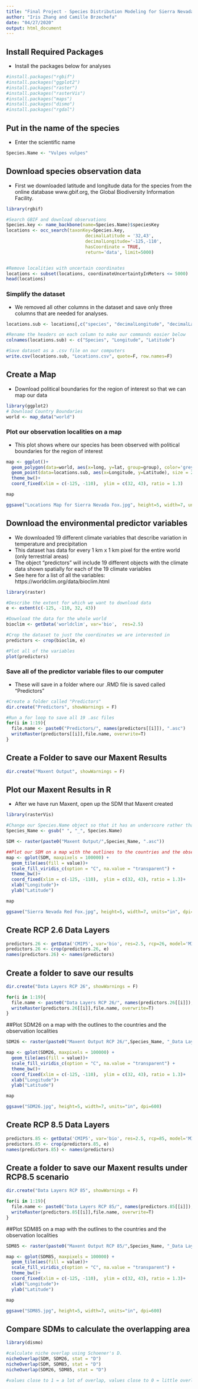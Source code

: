 ```yaml
---
title: "Final Project - Species Distribution Modeling for Sierra Nevada Red Fox"
author: "Iris Zhang and Camille Brzechefa"
date: "04/27/2020"
output: html_document
---
```


## Install Required Packages
- Install the packages below for analyses
```r
#install.packages("rgbif")
#install.packages("ggplot2")
#install.packages("raster")
#install.packages("rasterVis")
#install.packages("maps")
#install.packages("dismo")
#install.packages("rgdal")
```

## Put in the name of the species
- Enter the scientific name
```r
Species.Name <- "Vulpes vulpes"
```

## Download species observation data
- First we downloaded latitude and longitude data for the species from the online database www.gbif.org, the Global Biodiversity Information Facility.
```r
library(rgbif)

#Search GBIF and download observations
Species.key <- name_backbone(name=Species.Name)$speciesKey
locations <- occ_search(taxonKey=Species.key,
                              decimalLatitude = '32,43',
                              decimalLongitude='-125,-110',
                              hasCoordinate = TRUE,
                              return='data', limit=5000)


#Remove localities with uncertain coordinates
locations <- subset(locations, coordinateUncertaintyInMeters <= 5000)
head(locations)
```

### Simplify the dataset
- We removed all other columns in the dataset and save only three columns that are needed for analyses.
```r
locations.sub <- locations[,c("species", "decimalLongitude", "decimalLatitude")]

#Rename the headers on each column to make our commands easier below
colnames(locations.sub) <- c("Species", "Longitude", "Latitude")

#Save dataset as a .csv file on our computers
write.csv(locations.sub, "Locations.csv", quote=F, row.names=F)

```


## Create a Map
- Download political boundaries for the region of interest so that we can map our data
```r
library(ggplot2)
# Download Country Boundaries
world <- map_data("world")
```


### Plot our observation localities on a map
- This plot shows where our species has been observed with political boundaries for the region of interest

```r

map <- ggplot()+
  geom_polygon(data=world, aes(x=long, y=lat, group=group), color='grey40', fill='transparent', size=0.25)+
  geom_point(data=locations.sub, aes(x=Longitude, y=Latitude), size = 2, alpha =0.75) +
  theme_bw()+
  coord_fixed(xlim = c(-125, -110),  ylim = c(32, 43), ratio = 1.3)

map

ggsave("Locations Map for Sierra Nevada Fox.jpg", height=5, width=7, units="in", dpi=600)
```



## Download the environmental predictor variables
- We downloaded 19 different climate variables that describe variation in temperature and precipitation
- This dataset has data for every 1 km x 1 km pixel for the entire world (only terrestrial areas)
- The object "predictors" will include 19 different objects with the climate data shown spatially for each of the 19 climate variables
- See here for a list of all the variables: https://worldclim.org/data/bioclim.html

```r
library(raster)

#Describe the extent for which we want to download data
e <- extent(c(-125, -110, 32, 43)) 

#Download the data for the whole world
bioclim <- getData('worldclim', var='bio',  res=2.5)

#Crop the dataset to just the coordinates we are interested in
predictors <- crop(bioclim, e)

#Plot all of the variables
plot(predictors)
```

### Save all of the predictor variable files to our computer
- These will save in a folder where our .RMD file is saved called "Predictors"
```r
#Create a folder called "Predictors"
dir.create("Predictors", showWarnings = F)

#Run a for loop to save all 19 .asc files
for(i in 1:19){
  file.name <- paste0("Predictors/", names(predictors[[i]]), ".asc")
  writeRaster(predictors[[i]],file.name, overwrite=T)
}
```

## Create a Folder to save our Maxent Results
```r
dir.create("Maxent Output", showWarnings = F)
```

## Plot our Maxent Results in R
- After we have run Maxent, open up the SDM that Maxent created

```r
library(rasterVis)

#Change our Species.Name object so that it has an underscore rather than a space in between genus and species. This will make it possible to opben the .asc file that Maxent created
Species_Name <- gsub(" ", "_", Species.Name)

SDM <- raster(paste0("Maxent Output/",Species_Name, ".asc"))

##Plot our SDM on a map with the outlines to the countries and the observation localities
map <- gplot(SDM, maxpixels = 100000) + 
  geom_tile(aes(fill = value))+
  scale_fill_viridis_c(option = "C", na.value = "transparent") + 
  theme_bw()+
  coord_fixed(xlim = c(-125, -110),  ylim = c(32, 43), ratio = 1.3)+
  xlab("Longitude")+
  ylab("Latitude")

map

ggsave("Sierra Nevada Red Fox.jpg", height=5, width=7, units="in", dpi=600)
```

## Create RCP 2.6 Data Layers
```r
predictors.26 <- getData('CMIP5', var='bio', res=2.5, rcp=26, model='MI', year=50)
predictors.26 <- crop(predictors.26, e)
names(predictors.26) <- names(predictors)
```

## Create a folder to save our results
```r
dir.create("Data Layers RCP 26", showWarnings = F)

for(i in 1:19){
  file.name <- paste0("Data Layers RCP 26/", names(predictors.26[[i]]), ".asc")
  writeRaster(predictors.26[[i]],file.name, overwrite=T)
}
```


##Plot SDM26 on a map with the outlines to the countries and the observation localities
```r

SDM26 <- raster(paste0("Maxent Output RCP 26/",Species_Name, "_Data Layers RCP 26.asc"))

map <- gplot(SDM26, maxpixels = 100000) + 
  geom_tile(aes(fill = value))+
  scale_fill_viridis_c(option = "C", na.value = "transparent") + 
  theme_bw()+
  coord_fixed(xlim = c(-125, -110),  ylim = c(32, 43), ratio = 1.3)+
  xlab("Longitude")+
  ylab("Latitude")

map

ggsave("SDM26.jpg", height=5, width=7, units="in", dpi=600)

```

## Create RCP 8.5 Data Layers
```r
predictors.85 <- getData('CMIP5', var='bio', res=2.5, rcp=85, model='MI', year=50)
predictors.85 <- crop(predictors.85, e)
names(predictors.85) <- names(predictors)
```

## Create a folder to save our Maxent results under RCP8.5 scenario
```r
dir.create("Data Layers RCP 85", showWarnings = F)

for(i in 1:19){
  file.name <- paste0("Data Layers RCP 85/", names(predictors.85[[i]]), ".asc")
  writeRaster(predictors.85[[i]],file.name, overwrite=T)
}
```

##Plot SDM85 on a map with the outlines to the countries and the observation localities
```r
SDM85 <- raster(paste0("Maxent Output RCP 85/",Species_Name, "_Data Layers RCP 85.asc"))

map <- gplot(SDM85, maxpixels = 100000) + 
  geom_tile(aes(fill = value))+
  scale_fill_viridis_c(option = "C", na.value = "transparent") + 
  theme_bw()+
  coord_fixed(xlim = c(-125, -110),  ylim = c(32, 43), ratio = 1.3)+
  xlab("Longitude")+
  ylab("Latitude")

map

ggsave("SDM85.jpg", height=5, width=7, units="in", dpi=600)

```

## Compare SDMs to calculate the overlapping area
```r
library(dismo)

#calculate niche overlap using Schoener's D. 
nicheOverlap(SDM, SDM26, stat = "D")
nicheOverlap(SDM, SDM85, stat = "D")
nicheOverlap(SDM26, SDM85, stat = "D")

#values close to 1 = a lot of overlap, values close to 0 = little overlap
```